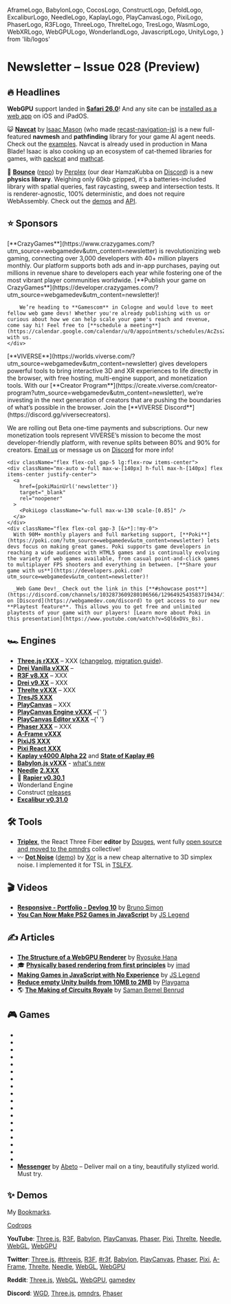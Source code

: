   AframeLogo,
  BabylonLogo,
  CocosLogo,
  ConstructLogo,
  DefoldLogo,
  ExcaliburLogo,
  NeedleLogo,
  KaplayLogo,
  PlayCanvasLogo,
  PixiLogo,
  PhaserLogo,
  R3FLogo,
  ThreeLogo,
  ThrelteLogo,
  TresLogo,
  WasmLogo,
  WebXRLogo,
  WebGPULogo,
  WonderlandLogo,
  JavascriptLogo,
  UnityLogo,
} from 'lib/logos'

# Newsletter – Issue 028 (Preview)

<SubTitleDate value="2025-10-29" />

<NoBulletListStyles />
<NewsletterStyles />

## 🔥 Headlines

<WebGPULogo /> **WebGPU** support landed in [**Safari 26.0**](https://webkit.org/blog/17333/webkit-features-in-safari-26-0/#webgpu)! And any site can be [installed as a web app](https://webkit.org/blog/17333/webkit-features-in-safari-26-0/#every-site-can-be-a-web-app-on-ios-and-ipados) on iOS and iPadOS.

😺 [**Navcat**](https://github.com/isaac-mason/navcat/) by [Isaac Mason](https://x.com/isaac_mason_) (who made [recast-navigation-js](https://github.com/isaac-mason/recast-navigation-js)) is a new full-featured **navmesh** and **pathfinding** library for your game AI agent needs. Check out the [examples](https://navcat.dev/). Navcat is already used in production in Mana Blade! Isaac is also cooking up an ecosystem of cat-themed libraries for games, with [packcat](https://github.com/isaac-mason/packcat) and [mathcat](https://github.com/isaac-mason/mathcat).

🎾 [**Bounce**](https://perplex.gg/bounce/) ([repo](https://codeberg.org/perplexdotgg/bounce)) by [Perplex](https://x.com/perplexdotgg) (our dear HamzaKubba on [Discord](https://webgamedev.com/discord)) is a new **physics library**. Weighing only 60kb gzipped, it's a batteries-included library with spatial queries, fast raycasting, sweep and intersection tests. It is renderer-agnostic, 100% deterministic, and does not require WebAssembly. Check out the [demos](https://perplex.gg/bounce/#demos) and [API](https://perplex.gg/bounce/#api).

## ⭐️ Sponsors

<div className="flex flex-col gap-5 mt-5">

  <div className="flex flex-col gap-5 lg:flex-row items-center">
    <div className="mx-auto w-full max-w-[140px] h-full max-h-[140px] flex items-center justify-center">
      <a
        href={cgMainUrl('newsletter')}
        target="_blank"
        rel="noopener"
      >
        <CGLogo className="w-full max-w-130 scale-[0.95]" />
      </a>
    </div>
    <div className="flex flex-col gap-3 [&>*]:!my-0">
        [**CrazyGames**](https://www.crazygames.com/?utm_source=webgamedev&utm_content=newsletter)
        is revolutionizing web gaming, connecting over 3,000 developers with 40+
        million players monthly. Our platform supports both ads and in-app purchases, paying out
        millions in revenue share to developers each year while fostering one of the most vibrant
        player communities worldwide. [**Publish your game on CrazyGames**](https://developer.crazygames.com/?utm_source=webgamedev&utm_content=newsletter)!

        We’re heading to **Gamescom** in Cologne and would love to meet fellow web game devs! Whether you're already publishing with us or curious about how we can help scale your game's reach and revenue, come say hi! Feel free to [**schedule a meeting**](https://calendar.google.com/calendar/u/0/appointments/schedules/AcZssZ0KM1KvCV72i9EUWDZ8RwXq4eQmym_K6ZwmAtNCqZ26QLnwzHcdcGVzGVVw4HDRX_lBjQ02eV0Q) with us.
    </div>

  </div>

<div className="h-px bg-gray-200 dark:bg-neutral-800" />

<div className="flex flex-col gap-5 lg:flex-row items-center">
  <div className="mx-auto w-full max-w-[140px] h-full max-h-[140px] flex items-center justify-center">
    <a href={viverseMainUrl('newsletter')} target="_blank" rel="noopener">
      <ViverseLogo className="w-full max-w-36 scale-[0.9]" />
    </a>
  </div>
  <div className="flex flex-col gap-3 [&>*]:!my-0">
[**VIVERSE**](https://worlds.viverse.com/?utm_source=webgamedev&utm_content=newsletter) gives developers powerful tools to bring interactive 3D and XR experiences to life directly in the browser, with free hosting, multi-engine support, and monetization tools. With our [**Creator Program**](https://create.viverse.com/creator-program?utm_source=webgamedev&utm_content=newsletter), we’re investing in the next generation of creators that are pushing the boundaries of what’s possible in the browser. Join the [**VIVERSE Discord**](https://discord.gg/viversecreators).

We are rolling out Beta one-time payments and subscriptions. Our new monetization tools represent VIVERSE’s mission to become the most developer-friendly platform, with revenue splits between 80% and 90% for creators. [Email us](mailto:michael_morran@htc.com) or message us on [Discord](https://discord.gg/viversecreators) for more info!

  </div>
</div>

<div className="h-px bg-gray-200 dark:bg-neutral-800" />

    <div className="flex flex-col gap-5 lg:flex-row items-center">
    <div className="mx-auto w-full max-w-[140px] h-full max-h-[140px] flex items-center justify-center">
      <a
        href={pokiMainUrl('newsletter')}
        target="_blank"
        rel="noopener"
      >
        <PokiLogo className="w-full max-w-130 scale-[0.85]" />
      </a>
    </div>
    <div className="flex flex-col gap-3 [&>*]:!my-0">
      With 90M+ monthly players and full marketing support, [**Poki**](https://poki.com/?utm_source=webgamedev&utm_content=newsletter) lets devs focus on making great games. Poki supports game developers in reaching a wide audience with HTML5 games and is continually evolving the variety of web games available, from casual point-and-click games to multiplayer FPS shooters and everything in between. [**Share your game with us**](https://developers.poki.com?utm_source=webgamedev&utm_content=newsletter)!

      _Web Game Dev!_ Check out the link in this [**#showcase post**](https://discord.com/channels/1032873609280106566/1296492543583719434/1296492543583719434) on [Discord](https://webgamedev.com/discord) to get access to our new **Playtest feature**. This allows you to get free and unlimited playtests of your game with our players! [Learn more about Poki in this presentation](https://www.youtube.com/watch?v=SQl6xDVs_Bs).

</div>

  </div>
</div>

## 🏎 Engines

- <ThreeLogo /> [**Three.js rXXX**](https://github.com/mrdoob/three.js/releases) – XXX
  ([changelog](https://github.com/mrdoob/three.js/releases), [migration
  guide](https://github.com/mrdoob/three.js/wiki/Migration-Guide)).
- <ThreeLogo /> [**Drei Vanilla vXXX**](https://github.com/pmndrs/drei-vanilla/releases) –
- <R3FLogo /> [**R3F v8.XX**](https://github.com/pmndrs/react-three-fiber/releases) – XXX
- <R3FLogo /> [**Drei v9.XX**](https://github.com/pmndrs/drei/releases) – XXX
- <ThrelteLogo /> [**Threlte vXXX**](https://bsky.app/profile/threlte.xyz) – XXX
- <TresLogo /> [**TresJS XXX**](https://github.com/Tresjs/tres/releases)
- <PlayCanvasLogo /> [**PlayCanvas**](https://playcanvas.com/) – XXX
- <PlayCanvasLogo /> [**PlayCanvas Engine vXXX**](https://github.com/playcanvas/engine/releases)
  –{' '}
- <PlayCanvasLogo /> [**PlayCanvas Editor vXXX**](https://github.com/playcanvas/editor/releases)
  –{' '}
- <PhaserLogo /> [**Phaser XXX**](https://github.com/photonstorm/phaser/releases) – XXX
- <AframeLogo /> [**A-Frame vXXX**](https://github.com/aframevr/aframe/releases)
- <PixiLogo /> [**PixiJS XXX**](https://github.com/pixijs/pixijs/releases)
- <PixiLogo /> [**Pixi React XXX**](https://github.com/pixijs/pixi-react/releases)
- <KaplayLogo /> [**Kaplay v4000 Alpha 22**](https://kaplayjs.com/blog/release-v4000-alpha-22/) and [**State of Kaplay #6**](https://kaplayjs.com/blog/sok6/)
- <BabylonLogo /> [**Babylon.js vXXX**](https://github.com/BabylonJS/Babylon.js/releases) - [what's
  new](https://doc.babylonjs.com/whats-new/)
- <NeedleLogo /> [**Needle**](https://needle.tools/)
  [**2.XXX**](https://github.com/needle-tools/needle-engine-support/releases)
- 🤺 [**Rapier v0.30.1**](https://github.com/dimforge/rapier/blob/master/CHANGELOG.md)
- <WonderlandLogo /> Wonderland Engine
- <ConstructLogo /> Construct [releases](https://www.construct.net/en/make-games/releases)
- <ExcaliburLogo /> [**Excalibur v0.31.0**](https://github.com/excaliburjs/Excalibur/releases/tag/v0.31.0)

## 🛠 Tools

- <R3FLogo /> [**Triplex**](https://triplex.dev/), the React Three Fiber **editor** by [Douges](https://x.com/dougesdev), went fully [open source and moved to the pmndrs](https://triplex.dev/blog/triplex-moves-to-pmndrs) collective!
- 〰️ [**Dot Noise**](https://mini.gmshaders.com/p/dot-noise) ([demo](https://www.shadertoy.com/view/wfsyRX)) by [Xor](https://x.com/XorDev) is a new cheap alternative to 3D simplex noise. I implemented it for TSL in [TSLFX](https://tslfx.v1v2.io/misc/dot-noise).


## 🎬 Videos

- <ThreeLogo /> [**Responsive - Portfolio - Devlog 10**](https://www.youtube.com/watch?v=Uc3Ujdh8Ba4) by [Bruno Simon](https://x.com/bruno_simon)
- <JavascriptLogo /> [**You Can Now Make PS2 Games in JavaScript**](https://www.youtube.com/watch?v=QN8JmOpc9cE) by [JS Legend](https://x.com/JSLegendDev)

## ✍️ Articles

- <WebGPULogo /> [**The Structure of a WebGPU Renderer**](https://whoisryosuke.com/blog/2025/structure-of-a-webgpu-renderer) by [Ryosuke Hana](https://whoisryosuke.com/)
- 🎓 [**Physically based rendering from first principles**](https://imadr.me/pbr/) by [imad](https://x.com/imadr_)
- <JavascriptLogo /> [**Making Games in JavaScript with No Experience**](https://jslegenddev.substack.com/p/how-to-start-making-games-in-javascript) by [JS Legend](https://jslegenddev.substack.com/)
- <UnityLogo /> [**Reduce empty Unity builds from 10MB to 2MB**](https://playgama.com/blog/unity/how-to-shrink-empty-unity-build-from-10mb-to-2mb/) by [Playgama](https://playgama.com/)
- 🌎 [**The Making of Circuits Royale**](https://blog.puzzmo.com/posts/2025/09/08/the-making-of-circuits-royale/) by [Saman Bemel Benrud](https://mastodon.gamedev.place/@samanbb)

## 🎮 Games

- <GameRelease
    title="Lorem Ipsum"
    url="https://www.crazygames.com/game/lorem-ipsum"
    developer="Lorem Ipsum"
    developerUrl="https://loremipsum.com/"
    description="Lorem ipsum dolor sit amet"
    EngineIcon={ThreeLogo}
  />
- <GameRelease
    title="Lorem Ipsum"
    url="https://www.crazygames.com/game/lorem-ipsum"
    developer="Lorem Ipsum"
    developerUrl="https://loremipsum.com/"
    description="Lorem ipsum dolor sit amet"
    EngineIcon={ThreeLogo}
  />
- <GameRelease
    title="Lorem Ipsum"
    url="https://www.crazygames.com/game/lorem-ipsum"
    developer="Lorem Ipsum"
    developerUrl="https://loremipsum.com/"
    description="Lorem ipsum dolor sit amet"
    EngineIcon={BabylonLogo}
  />
- <GameRelease
    title="Lorem Ipsum"
    url="https://www.crazygames.com/game/lorem-ipsum"
    developer="Lorem Ipsum"
    developerUrl="https://loremipsum.com/"
    description="Lorem ipsum dolor sit amet"
    EngineIcon={PlayCanvasLogo}
  />
- <GameRelease
    title="Lorem Ipsum"
    url="https://www.crazygames.com/game/lorem-ipsum"
    developer="Lorem Ipsum"
    developerUrl="https://loremipsum.com/"
    description="Lorem ipsum dolor sit amet"
    EngineIcon={PlayCanvasLogo}
  />
- <GameRelease
    title="In Tirol"
    url="https://worlds.viverse.com/qj4Fjpg"
    developer="James C. Kane"
    developerUrl="https://jamesckane.com/"
    description="Escape the storm across the strange manor grounds near Salzburg, 1914"
    EngineIcon={PlayCanvasLogo}
  />
- <GameRelease
    title="Ship Happens"
    url="https://worlds.viverse.com/LJxPNPP"
    developer="Cause + Christi"
    developerUrl="https://causechristi.com/"
    description="You're an engineer on a ship tasked with looting Earth's final remains"
    EngineIcon={PlayCanvasLogo}
  />
- <GameRelease
    title="to the Limbs"
    url="https://worlds.viverse.com/jtrJ9az"
    developer="A Number From the Ghost"
    developerUrl="https://www.anumberfromtheghost.com/"
    description="Wander and explore a surreal world and its interactive music"
    EngineIcon={ThreeLogo}
  />
- <GameRelease
    title="Alfi's Adventures"
    url="https://worlds.viverse.com/EcxNxwe"
    developer="Brian Breiholz"
    developerUrl="https://x.com/BrianBreiholz"
    description="A classic jump-and-run platformer where you fight the Vespoids"
    EngineIcon={ThreeLogo}
  />
- <GameRelease
    title="The Art Collector"
    url="https://worlds.viverse.com/KG6XZmH"
    developer="Alastair Low"
    developerUrl="https://x.com/Wallmasterr"
    description="Save your grandad and the world with the power of art"
    EngineIcon={PlayCanvasLogo}
  />
- <GameRelease
    title="Squid Dash"
    url="https://poki.com/en/g/squid-dash"
    developer="Redox Interactive"
    developerUrl="https://redox-interactive.com/"
    description="Throw a squid as far as you can, unlock upgrades to go even further"
    EngineIcon={PlayCanvasLogo}
  />
- <GameRelease
    title="Build League"
    url="https://poki.com/en/g/build-league"
    developer="OnRush Studio"
    developerUrl="https://onrush.studio/"
    description="Design, build, and upgrade your airplane to fly as far as you can"
    EngineIcon={PlayCanvasLogo}
  />
- <GameRelease
    title="Merge Monster Battles"
    url="https://poki.com/en/g/merge-monster-battles"
    developer="ARF Games"
    developerUrl="https://x.com/arfgames"
    description="Combine cute monsters to fight against waves of enemies"
    EngineIcon={ConstructLogo}
  />
- <GameRelease
    title="Porki Poke"
    url="https://poki.com/en/g/porki-poke"
    developer="Dinobros"
    developerUrl="https://www.dinobros.com/"
    description="Manage and optimize your poke bowl restaurant to serve customers"
    EngineIcon={ConstructLogo}
  />
- <GameRelease
    title="Pocket Car City!"
    url="https://poki.com/en/g/pocket-car-city"
    developer="Nineties Games"
    developerUrl="https://nineties-games.odoo.com/"
    description="A driving game where the whole city is your playground"
    EngineIcon={UnityLogo}
  />
- <GameRelease
    title="Lorem Ipsum"
    url="https://webgamer.io/en/g/lorem-ipsum"
    developer="Lorem Ipsum"
    developerUrl="https://loremipsum.com/"
    description="Lorem ipsum dolor sit amet"
    EngineIcon={ThreeLogo}
  />
- <GameRelease
    title="Lorem Ipsum"
    url="https://webgamer.io/en/g/lorem-ipsum"
    developer="Lorem Ipsum"
    developerUrl="https://loremipsum.com/"
    description="Lorem ipsum dolor sit amet"
    EngineIcon={ThreeLogo}
  />
- <GameRelease
    title="Lorem Ipsum"
    url="https://webgamer.io/en/g/lorem-ipsum"
    developer="Lorem Ipsum"
    developerUrl="https://loremipsum.com/"
    description="Lorem ipsum dolor sit amet"
    EngineIcon={ThreeLogo}
  />
- <ThreeLogo />[**Messenger**](https://messenger.abeto.co/) by [Abeto](https://abeto.co/) – Deliver mail on a tiny, beautifully stylized world. Must try.

## ✨ Demos

My [Bookmarks](https://x.com/i/bookmarks).

[Codrops](https://tympanus.net/codrops/all-posts/)

**YouTube**:
[Three.js](https://www.youtube.com/results?search_query=three+js),
[R3F](https://www.youtube.com/results?search_query=react+three+fiber),
[Babylon](https://www.youtube.com/results?search_query=babylon+js),
[PlayCanvas](https://www.youtube.com/results?search_query=playcanvas),
[Phaser](https://www.youtube.com/results?search_query=phaser+js),
[Pixi](https://www.youtube.com/results?search_query=pixi+js),
[Threlte](https://www.youtube.com/results?search_query=threlte),
[Needle](https://www.youtube.com/results?search_query=needle+tools),
[WebGL](https://www.youtube.com/results?search_query=webgl),
[WebGPU](https://www.youtube.com/results?search_query=webgpu)

**Twitter**:
[Three.js](https://x.com/threejs),
[#threejs](https://x.com/hashtag/threejs),
[R3F](https://x.com/0xca0a),
[#r3f](https://x.com/hashtag/r3f),
[Babylon](https://x.com/babylonjs),
[PlayCanvas](https://x.com/playcanvas),
[Phaser](https://x.com/phaser_),
[Pixi](https://x.com/PixiJS),
[A-Frame](https://x.com/aframevr),
[Threlte](https://x.com/threlte),
[Needle](https://x.com/NeedleTools),
[WebGL](https://x.com/WebGL),
[WebGPU](https://x.com/WebGPU)

**Reddit**:
[Three.js](https://www.reddit.com/r/threejs/top/?t=month),
[WebGL](https://www.reddit.com/r/webgl/top/?t=month),
[WebGPU](https://www.reddit.com/r/webgpu/top/?t=month),
[gamedev](https://www.reddit.com/r/gamedev/top/?t=month)

**Discord**:
[WGD](https://discord.com/channels/1032873609280106566/1051338271097094165),
[Three.js](https://discord.com/channels/685241246557667386/1022153550115131473),
[pmndrs](https://discord.com/channels/740090768164651008/1047453248044412968),
[Phaser](https://discord.com/channels/244245946873937922/1020022549247164466)

<NewsletterFooter tweetId="WILL_BE_UPDATED_IN_A_MINUTE" />

